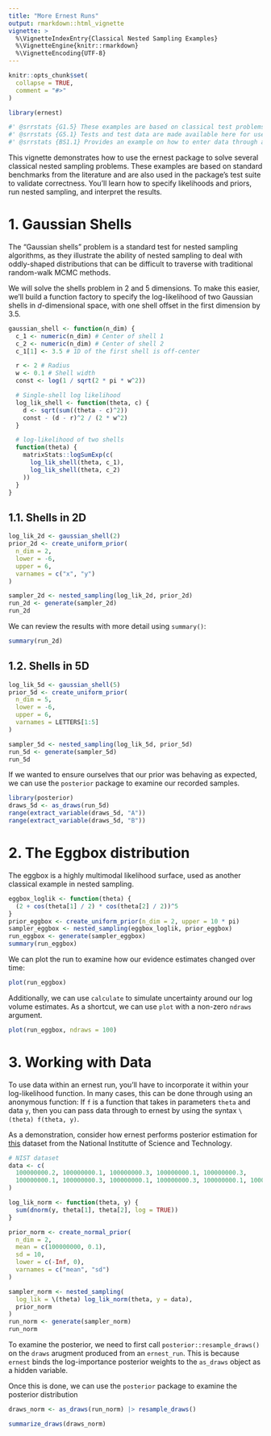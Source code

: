 ```yaml
---
title: "More Ernest Runs"
output: rmarkdown::html_vignette
vignette: >
  %\VignetteIndexEntry{Classical Nested Sampling Examples}
  %\VignetteEngine{knitr::rmarkdown}
  %\VignetteEncoding{UTF-8}
---
```


```r
knitr::opts_chunk$set(
  collapse = TRUE,
  comment = "#>"
)
```

```r
library(ernest)
```

```r
#' @srrstats {G1.5} These examples are based on classical test problems for nested sampling, including tests for the dynesty NS package. These problems are additionally used within ernest's test suite to validate its behaviour.
#' @srrstats {G5.1} Tests and test data are made available here for users to interact with.
#' @srrstats {BS1.1} Provides an example on how to enter data through an anonymous function.
```

This vignette demonstrates how to use the ernest package to solve several classical nested sampling problems. These examples are based on standard benchmarks from the literature and are also used in the package's test suite to validate correctness. You'll learn how to specify likelihoods and priors, run nested sampling, and interpret the results.

# 1. Gaussian Shells
The "Gaussian shells" problem is a standard test for nested sampling algorithms, as they illustrate the ability of nested sampling to deal with oddly-shaped distributions that can be difficult to traverse with traditional random-walk MCMC methods.

We will solve the shells problem in 2 and 5 dimensions. To make this easier, we'll build a function factory to specify the log-likelihood of two Gaussian shells in $d$-dimensional space, with one shell offset in the first dimension by 3.5.

```r
gaussian_shell <- function(n_dim) {
  c_1 <- numeric(n_dim) # Center of shell 1
  c_2 <- numeric(n_dim) # Center of shell 2
  c_1[1] <- 3.5 # 1D of the first shell is off-center

  r <- 2 # Radius
  w <- 0.1 # Shell width
  const <- log(1 / sqrt(2 * pi * w^2))

  # Single-shell log likelihood
  log_lik_shell <- function(theta, c) {
    d <- sqrt(sum((theta - c)^2))
    const - (d - r)^2 / (2 * w^2)
  }

  # log-likelihood of two shells
  function(theta) {
    matrixStats::logSumExp(c(
      log_lik_shell(theta, c_1),
      log_lik_shell(theta, c_2)
    ))
  }
}
```

## 1.1. Shells in 2D

```r
log_lik_2d <- gaussian_shell(2)
prior_2d <- create_uniform_prior(
  n_dim = 2,
  lower = -6,
  upper = 6,
  varnames = c("x", "y")
)

sampler_2d <- nested_sampling(log_lik_2d, prior_2d)
run_2d <- generate(sampler_2d)
run_2d
```

We can review the results with more detail using `summary()`:

```r
summary(run_2d)
```

## 1.2. Shells in 5D

```r
log_lik_5d <- gaussian_shell(5)
prior_5d <- create_uniform_prior(
  n_dim = 5,
  lower = -6,
  upper = 6,
  varnames = LETTERS[1:5]
)

sampler_5d <- nested_sampling(log_lik_5d, prior_5d)
run_5d <- generate(sampler_5d)
run_5d
```

If we wanted to ensure ourselves that our prior was behaving as expected, we can use the `posterior` package to examine our recorded samples.

```r
library(posterior)
draws_5d <- as_draws(run_5d)
range(extract_variable(draws_5d, "A"))
range(extract_variable(draws_5d, "B"))
```

# 2. The Eggbox distribution
The eggbox is a highly multimodal likelihood surface, used as another classical example in nested sampling.

```r
eggbox_loglik <- function(theta) {
  (2 + cos(theta[1] / 2) * cos(theta[2] / 2))^5
}
prior_eggbox <- create_uniform_prior(n_dim = 2, upper = 10 * pi)
sampler_eggbox <- nested_sampling(eggbox_loglik, prior_eggbox)
run_eggbox <- generate(sampler_eggbox)
summary(run_eggbox)
```

We can plot the run to examine how our evidence estimates changed over time:

```r
plot(run_eggbox)
```

Additionally, we can use `calculate` to simulate uncertainty around our log volume estimates. As a shortcut, we can use `plot` with a non-zero `ndraws` argument.

```r
plot(run_eggbox, ndraws = 100)
```

# 3. Working with Data

To use data within an ernest run, you'll have to incorporate it within your log-likelihood function. In many cases, this can be done through using an anonymous function: If `f` is a function that takes in parameters `theta` and data `y`, then you can pass data through to ernest by using the syntax `\(theta) f(theta, y)`.

As a demonstration, consider how ernest performs posterior estimation for [this](https://www.itl.nist.gov/div898/strd/mcmc/mcmc01.html) dataset from the National Institutte of Science and Technology.

```r
# NIST dataset
data <- c(
  100000000.2, 100000000.1, 100000000.3, 100000000.1, 100000000.3,
  100000000.1, 100000000.3, 100000000.1, 100000000.3, 100000000.1, 100000000.3
)

log_lik_norm <- function(theta, y) {
  sum(dnorm(y, theta[1], theta[2], log = TRUE))
}

prior_norm <- create_normal_prior(
  n_dim = 2,
  mean = c(100000000, 0.1),
  sd = 10,
  lower = c(-Inf, 0),
  varnames = c("mean", "sd")
)

sampler_norm <- nested_sampling(
  log_lik = \(theta) log_lik_norm(theta, y = data),
  prior_norm
)
run_norm <- generate(sampler_norm)
run_norm
```

To examine the posterior, we need to first call `posterior::resample_draws()` on the `draws` arugment produced from an `ernest_run`. This is because `ernest` binds the log-importance posterior weights to the `as_draws` object as a hidden variable.

Once this is done, we can use the `posterior` package to examine the posterior distribution

```r
draws_norm <- as_draws(run_norm) |> resample_draws()

summarize_draws(draws_norm)
```
